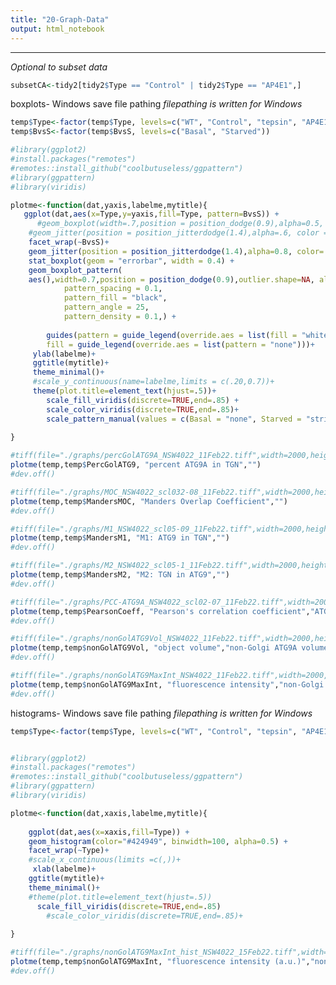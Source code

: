 ```yaml
---
title: "20-Graph-Data"
output: html_notebook
---
```


---
*Optional to subset data*
```r
subsetCA<-tidy2[tidy2$Type == "Control" | tidy2$Type == "AP4E1",]

```


boxplots- Windows save file pathing
*filepathing is written for Windows*
```r
temp$Type<-factor(temp$Type, levels=c("WT", "Control", "tepsin", "AP4E1"))
temp$BvsS<-factor(temp$BvsS, levels=c("Basal", "Starved"))

#library(ggplot2)
#install.packages("remotes")
#remotes::install_github("coolbutuseless/ggpattern")
#library(ggpattern)
#library(viridis)

plotme<-function(dat,yaxis,labelme,mytitle){
   ggplot(dat,aes(x=Type,y=yaxis,fill=Type, pattern=BvsS)) + 
      #geom_boxplot(width=.7,position = position_dodge(0.9),alpha=0.5, outlier.shape = 20, outlier.size = -1) +
    #geom_jitter(position = position_jitterdodge(1.4),alpha=.6, color = "grey") +
    facet_wrap(~BvsS)+
    geom_jitter(position = position_jitterdodge(1.4),alpha=0.8, color= "dark grey") +
    stat_boxplot(geom = "errorbar", width = 0.4) +
    geom_boxplot_pattern(
    aes(),width=0.7,position = position_dodge(0.9),outlier.shape=NA, alpha=0.5,
            pattern_spacing = 0.1,
            pattern_fill = "black",
            pattern_angle = 25,
            pattern_density = 0.1,) + 
    
        guides(pattern = guide_legend(override.aes = list(fill = "white")),
        fill = guide_legend(override.aes = list(pattern = "none")))+
     ylab(labelme)+
     ggtitle(mytitle)+
     theme_minimal()+
     #scale_y_continuous(name=labelme,limits = c(.20,0.7))+
     theme(plot.title=element_text(hjust=.5))+
        scale_fill_viridis(discrete=TRUE,end=.85) +
        scale_color_viridis(discrete=TRUE,end=.85)+
        scale_pattern_manual(values = c(Basal = "none", Starved = "stripe"))
  
}

#tiff(file="./graphs/percGolATG9A_NSW4022_11Feb22.tiff",width=2000,height=3000,res=600)
plotme(temp,temp$PercGolATG9, "percent ATG9A in TGN","")
#dev.off()

#tiff(file="./graphs/MOC_NSW4022_scl032-08_11Feb22.tiff",width=2000,height=3000,res=600)
plotme(temp,temp$MandersMOC, "Manders Overlap Coefficient","")
#dev.off()

#tiff(file="./graphs/M1_NSW4022_scl05-09_11Feb22.tiff",width=2000,height=3000,res=600)
plotme(temp,temp$MandersM1, "M1: ATG9 in TGN","")
#dev.off()

#tiff(file="./graphs/M2_NSW4022_scl05-1_11Feb22.tiff",width=2000,height=3000,res=600)
plotme(temp,temp$MandersM2, "M2: TGN in ATG9","")
#dev.off()

#tiff(file="./graphs/PCC-ATG9A_NSW4022_scl02-07_11Feb22.tiff",width=2000,height=3000,res=600)
plotme(temp,temp$PearsonCoeff, "Pearson's correlation coefficient","ATG9A co-localization with TGN")
#dev.off()

#tiff(file="./graphs/nonGolATG9Vol_NSW4022_11Feb22.tiff",width=2000,height=3000,res=600)
plotme(temp,temp$nonGolATG9Vol, "object volume","non-Golgi ATG9A volume")
#dev.off()

#tiff(file="./graphs/nonGolATG9MaxInt_NSW4022_11Feb22.tiff",width=2000,height=3000,res=600)
plotme(temp,temp$nonGolATG9MaxInt, "fluorescence intensity","non-Golgi ATG9A Max Intensity")
#dev.off()

```

histograms- Windows save file pathing
*filepathing is written for Windows*
```r
temp$Type<-factor(temp$Type, levels=c("WT", "Control", "tepsin", "AP4E1"))


#library(ggplot2)
#install.packages("remotes")
#remotes::install_github("coolbutuseless/ggpattern")
#library(ggpattern)
#library(viridis)

plotme<-function(dat,xaxis,labelme,mytitle){
  
    ggplot(dat,aes(x=xaxis,fill=Type)) +
    geom_histogram(color="#424949", binwidth=100, alpha=0.5) +
    facet_wrap(~Type)+
    #scale_x_continuous(limits =c(,))+
     xlab(labelme)+
    ggtitle(mytitle)+
    theme_minimal()+
    #theme(plot.title=element_text(hjust=.5))
      scale_fill_viridis(discrete=TRUE,end=.85)
        #scale_color_viridis(discrete=TRUE,end=.85)+
        
}

#tiff(file="./graphs/nonGolATG9MaxInt_hist_NSW4022_15Feb22.tiff",width=4000,height=3000,res=600)
plotme(temp,temp$nonGolATG9MaxInt, "fluorescence intensity (a.u.)","non-Golgi ATG9A Max Intensity")
#dev.off()

```
